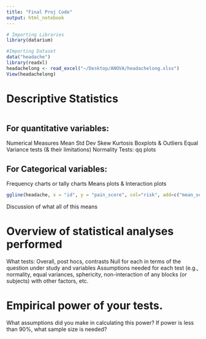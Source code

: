 ```yaml
---
title: "Final Proj Code"
output: html_notebook
---
```


```r
# Importing Libraries 
library(datarium)
```

```r
#Importing Dataset 
data("headache")
library(readxl)
headachelong <- read_excel("~/Desktop/ANOVA/headachelong.xlsx")
View(headachelong)
```

# Descriptive Statistics 
```r

```

## For quantitative variables:
  Numerical Measures
  Mean
  Std Dev
  Skew
  Kurtosis
  Boxplots & Outliers
  Equal Variance tests (& their limitations)
  Normality Tests: qq plots

## For Categorical variables:
  Frequency charts or tally charts
  Means plots & Interaction plots
```r
ggline(headache, x = "id", y = "pain_score", col="risk", add=c("mean_se"))
```
  
  Discussion of what all of this means

# Overview of statistical analyses performed
  What tests: Overall, post hocs, contrasts
  Null for each in terms of the question under study and variables
  Assumptions needed for each test (e.g., normality, equal variances, sphericity, non-interaction of     any blocks (or subjects) with other factors, etc.
  
# Empirical power of your tests. 
  What assumptions did you make in calculating this power?
  If power is less than 90%, what sample size is needed?

